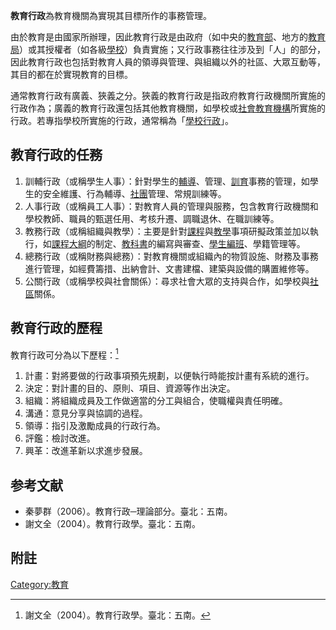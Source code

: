'''教育行政'''為教育機關為實現其目標所作的事務管理。

由於教育是由國家所辦理，因此教育行政是由政府（如中央的[[教育部|教育部]]、地方的[[教育局|教育局]]）或其授權者（如各級[[學校|學校]]）負責實施；又行政事務往往涉及到「人」的部分，因此教育行政也包括對教育人員的領導與管理、與組織以外的社區、大眾互動等，其目的都在於實現教育的目標。

通常教育行政有廣義、狹義之分。狹義的教育行政是指政府教育行政機關所實施的行政作為；廣義的教育行政還包括其他教育機關，如學校或[[社會教育機構|社會教育機構]]所實施的行政。若專指學校所實施的行政，通常稱為「[[學校行政|學校行政]]」。

==教育行政的任務==
#訓輔行政（或稱學生人事）：針對學生的[[輔導|輔導]]、管理、[[訓育|訓育]]事務的管理，如學生的安全維護、行為輔導、[[社團|社團]]管理、常規訓練等。
#人事行政（或稱員工人事）：對教育人員的管理與服務，包含教育行政機關和學校教師、職員的甄選任用、考核升遷、調職退休、在職訓練等。
#教務行政（或稱組織與教學）：主要是針對[[課程|課程]]與[[教學|教學]]事項研擬政策並加以執行，如[[課程大綱|課程大綱]]的制定、[[教科書|教科書]]的編寫與審查、[[學生編班|學生編班]]、學籍管理等。
#總務行政（或稱財務與總務）：對教育機關或組織內的物質設施、財務及事務進行管理，如經費籌措、出納會計、文書建檔、建築與設備的購置維修等。
#公關行政（或稱學校與社會關係）：尋求社會大眾的支持與合作，如學校與[[社區|社區]]關係。

==教育行政的歷程==
教育行政可分為以下歷程：<ref>謝文全（2004）。教育行政學。臺北：五南。</ref>
#計畫：對將要做的行政事項預先規劃，以便執行時能按計畫有系統的進行。
#決定：對計畫的目的、原則、項目、資源等作出決定。
#組織：將組織成員及工作做適當的分工與組合，使職權與責任明確。
#溝通：意見分享與協調的過程。
#領導：指引及激勵成員的行政行為。
#評鑑：檢討改進。
#興革：改進革新以求進步發展。

==参考文献==
*秦夢群（2006）。教育行政─理論部分。臺北：五南。
*謝文全（2004）。教育行政學。臺北：五南。

==附註==
<references/>


[[Category:教育|Category:教育]]